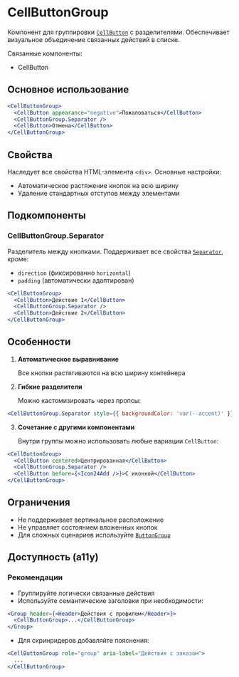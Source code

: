 <Overview>

# CellButtonGroup

Компонент для группировки [`CellButton`](#/CellButton) с разделителями. Обеспечивает визуальное объединение связанных действий в списке.

Связанные компоненты:

- CellButton

</Overview>

## Основное использование

```jsx
<CellButtonGroup>
  <CellButton appearance="negative">Пожаловаться</CellButton>
  <CellButtonGroup.Separator />
  <CellButton>Отмена</CellButton>
</CellButtonGroup>
```

## Свойства

Наследует все свойства HTML-элемента `<div>`. Основные настройки:

- Автоматическое растяжение кнопок на всю ширину
- Удаление стандартных отступов между элементами

## Подкомпоненты

### CellButtonGroup.Separator

Разделитель между кнопками. Поддерживает все свойства [`Separator`](#/Separator), кроме:

- `direction` (фиксированно `horizontal`)
- `padding` (автоматически адаптирован)

```jsx
<CellButtonGroup>
  <CellButton>Действие 1</CellButton>
  <CellButtonGroup.Separator />
  <CellButton>Действие 2</CellButton>
</CellButtonGroup>
```

## Особенности

1. **Автоматическое выравнивание**

   Все кнопки растягиваются на всю ширину контейнера

2. **Гибкие разделители**

   Можно кастомизировать через пропсы:

```jsx static
<CellButtonGroup.Separator style={{ backgroundColor: 'var(--accent)' }} />
```

3. **Сочетание с другими компонентами**

   Внутри группы можно использовать любые вариации `CellButton`:

```jsx
<CellButtonGroup>
  <CellButton centered>Центрированная</CellButton>
  <CellButtonGroup.Separator />
  <CellButton before={<Icon24Add />}>С иконкой</CellButton>
</CellButtonGroup>
```

## Ограничения

- Не поддерживает вертикальное расположение
- Не управляет состоянием вложенных кнопок
- Для сложных сценариев используйте [`ButtonGroup`](#/ButtonGroup)

## Доступность (a11y)

### Рекомендации

- Группируйте логически связанные действия
- Используйте семантические заголовки при необходимости:

```jsx static
<Group header={<Header>Действия с профилем</Header>}>
  <CellButtonGroup>...</CellButtonGroup>
</Group>
```

- Для скринридеров добавляйте пояснения:

```jsx static
<CellButtonGroup role="group" aria-label="Действия с заказом">
  ...
</CellButtonGroup>
```
